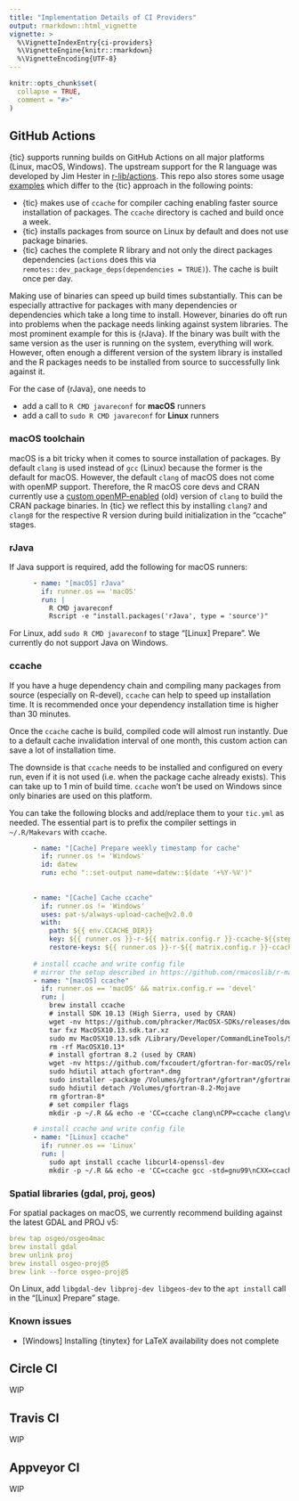 ```yaml
---
title: "Implementation Details of CI Providers"
output: rmarkdown::html_vignette
vignette: >
  %\VignetteIndexEntry{ci-providers}
  %\VignetteEngine{knitr::rmarkdown}
  %\VignetteEncoding{UTF-8}
---
```


```r
knitr::opts_chunk$set(
  collapse = TRUE,
  comment = "#>"
)
```

## GitHub Actions

{tic} supports running builds on GitHub Actions on all major platforms (Linux, macOS, Windows).
The upstream support for the R language was developed by Jim Hester in [r-lib/actions](https://github.com/r-lib/actions).
This repo also stores some usage [examples](https://github.com/r-lib/actions/tree/master/examples) which differ to the {tic} approach in the following points:

- {tic} makes use of `ccache` for compiler caching enabling faster source installation of packages. 
  The `ccache` directory is cached and build once a week.
- {tic} installs packages from source on Linux by default and does not use package binaries.
- {tic} caches the complete R library and not only the direct packages dependencies (`actions` does this via `remotes::dev_package_deps(dependencies = TRUE)`). 
  The cache is built once per day.

Making use of binaries can speed up build times substantially.
This can be especially attractive for packages with many dependencies or dependencies which take a long time to install.
However, binaries do oft run into problems when the package needs linking against system libraries.
The most prominent example for this is {rJava}.
If the binary was built with the same version as the user is running on the system, everything will work.
However, often enough a different version of the system library is installed and the R packages needs to be installed from source to successfully link against it.

For the case of {rJava}, one needs to 

- add a call to `R CMD javareconf` for **macOS** runners
- add a call to `sudo R CMD javareconf` for **Linux** runners

### macOS toolchain

macOS is a bit tricky when it comes to source installation of packages.
By default `clang` is used instead of `gcc` (Linux) because the former is the default for macOS.
However, the default `clang` of macOS does not come with openMP support.
Therefore, the R macOS core devs and CRAN currently use a [custom openMP-enabled](https://cran.r-project.org/bin/macosx/tools/) (old) version of `clang` to build the CRAN package binaries.
In {tic} we reflect this by installing `clang7` and `clang8` for the respective R version during build initialization in the "ccache" stages.

### rJava

If Java support is required, add the following for macOS runners:

```yaml
      - name: "[macOS] rJava"
        if: runner.os == 'macOS'
        run: |
          R CMD javareconf
          Rscript -e "install.packages('rJava', type = 'source')"
```

For Linux, add `sudo R CMD javareconf` to stage "[Linux] Prepare".
We currently do not support Java on Windows.

### ccache

If you have a huge dependency chain and compiling many packages from source (especially on R-devel), `ccache` can help to speed up installation time.
It is recommended once your dependency installation time is higher than 30 minutes.

Once the `ccache` cache is build, compiled code will almost run instantly.
Due to a default cache invalidation interval of one month, this custom action can save a lot of installation time.

The downside is that `ccache` needs to be installed and configured on every run, even if it is not used (i.e. when the package cache already exists).
This can take up to 1 min of build time.
`ccache` won't be used on Windows since only binaries are used on this platform.

You can take the following blocks and add/replace them to your `tic.yml` as needed.
The essential part is to prefix the compiler settings in `~/.R/Makevars` with `ccache`.

```yml
      - name: "[Cache] Prepare weekly timestamp for cache"
        if: runner.os != 'Windows'
        id: datew
        run: echo "::set-output name=datew::$(date '+%Y-%V')"
        
        
      - name: "[Cache] Cache ccache"
        if: runner.os != 'Windows'
        uses: pat-s/always-upload-cache@v2.0.0
        with:
          path: ${{ env.CCACHE_DIR}}
          key: ${{ runner.os }}-r-${{ matrix.config.r }}-ccache-${{steps.datew.outputs.datew}}
          restore-keys: ${{ runner.os }}-r-${{ matrix.config.r }}-ccache-${{steps.datew.outputs.datew}}
          
      # install ccache and write config file
      # mirror the setup described in https://github.com/rmacoslib/r-macos-rtools
      - name: "[macOS] ccache"
        if: runner.os == 'macOS' && matrix.config.r == 'devel'
        run: |
          brew install ccache
          # install SDK 10.13 (High Sierra, used by CRAN)
          wget -nv https://github.com/phracker/MacOSX-SDKs/releases/download/10.15/MacOSX10.13.sdk.tar.xz
          tar fxz MacOSX10.13.sdk.tar.xz
          sudo mv MacOSX10.13.sdk /Library/Developer/CommandLineTools/SDKs/
          rm -rf MacOSX10.13*
          # install gfortran 8.2 (used by CRAN)
          wget -nv https://github.com/fxcoudert/gfortran-for-macOS/releases/download/8.2/gfortran-8.2-Mojave.dmg
          sudo hdiutil attach gfortran*.dmg
          sudo installer -package /Volumes/gfortran*/gfortran*/gfortran*.pkg -target /
          sudo hdiutil detach /Volumes/gfortran-8.2-Mojave
          rm gfortran-8*
          # set compiler flags
          mkdir -p ~/.R && echo -e 'CC=ccache clang\nCPP=ccache clang\nCXX=ccache clang++\nCXX11=ccache clang++\nCXX14=ccache clang++\nCXX17=ccache clang++\nCFLAGS=-isysroot /Library/Developer/CommandLineTools/SDKs/MacOSX10.13.sdk\nCCFLAGS=-isysroot /Library/Developer/CommandLineTools/SDKs/MacOSX10.13.sdk\nCXXFLAGS=-isysroot /Library/Developer/CommandLineTools/SDKs/MacOSX10.13.sdk\nCPPFLAGS=-isysroot /Library/Developer/CommandLineTools/SDKs/MacOSX10.13.sdk -I/usr/local/include\nF77=ccache /usr/local/gfortran/bin/gfortran\nFC=ccache /usr/local/gfortran/bin/gfortran' > $HOME/.R/Makevars

      # install ccache and write config file
      - name: "[Linux] ccache"
        if: runner.os == 'Linux'
        run: |
          sudo apt install ccache libcurl4-openssl-dev
          mkdir -p ~/.R && echo -e 'CC=ccache gcc -std=gnu99\nCXX=ccache g++\nFC=ccache gfortran\nF77=ccache gfortran' > $HOME/.R/Makevars
```

### Spatial libraries (gdal, proj, geos)

For spatial packages on macOS, we currently recommend building against the latest GDAL and PROJ v5:

```yaml
brew tap osgeo/osgeo4mac
brew install gdal
brew unlink proj
brew install osgeo-proj@5
brew link --force osgeo-proj@5
```

On Linux, add `libgdal-dev libproj-dev libgeos-dev` to the `apt install` call in the "[Linux] Prepare" stage.

### Known issues

- [Windows] Installing {tinytex} for LaTeX availability does not complete

## Circle CI

WIP

## Travis CI

WIP

## Appveyor CI

WIP

